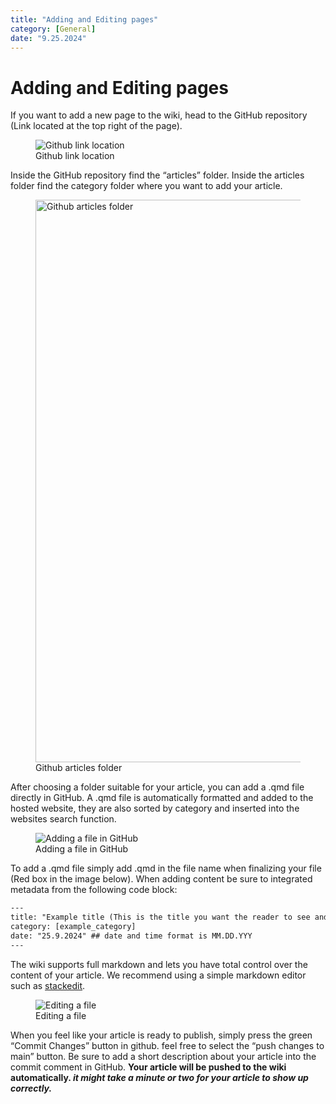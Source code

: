 ```yaml
---
title: "Adding and Editing pages"
category: [General]
date: "9.25.2024"
---
```


# Adding and Editing pages

If you want to add a new page to the wiki, head to the GitHub repository (Link located at the top right of the page).

![Github link location](tutorialimg1.png)

Inside the GitHub repository find the "articles" folder. Inside the articles folder find the category folder where you want to add your article.

![Github articles folder](tutorialimg2.png){fig-align="center" width="900"}

After choosing a folder suitable for your article, you can add a .qmd file directly in GitHub. A .qmd file is automatically formatted and added to the hosted website, they are also sorted by category and inserted into the websites search function.

![Adding a file in GitHub](tutorialimg3.png)

To add a .qmd file simply add .qmd in the file name when finalizing your file (Red box in the image below). When adding content be sure to integrated metadata from the following code block:

``` {#metadata .HTML}
---
title: "Example title (This is the title you want the reader to see and "interact" with)"
category: [example_category]
date: "25.9.2024" ## date and time format is MM.DD.YYY
---
```

The wiki supports full markdown and lets you have total control over the content of your article. We recommend using a simple markdown editor such as [stackedit](https://stackedit.io/).

![Editing a file](tutorialimg4.png)

When you feel like your article is ready to publish, simply press the green "Commit Changes" button in github. feel free to select the "push changes to main" button. Be sure to add a short description about your article into the commit comment in GitHub. **Your article will be pushed to the wiki automatically. *it might take a minute or two for your article to show up correctly.***